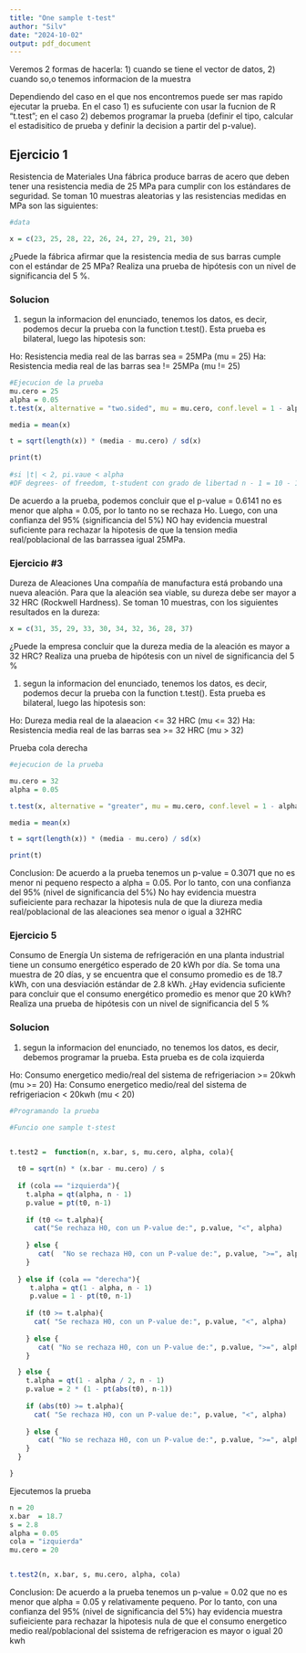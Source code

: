 ```yaml
---
title: "One sample t-test"
author: "Silv"
date: "2024-10-02"
output: pdf_document
---
```


Veremos 2 formas de hacerla: 1) cuando se tiene  el vector de datos, 2) cuando so,o tenemos informacion de la muestra

Dependiendo del caso en el que nos encontremos puede ser mas rapido ejecutar la prueba. En el caso 1) es sufuciente con usar la fucnion de R "t.test"; en el caso 2) debemos programar la prueba (definir el tipo, calcular el estadisitico de prueba y definir la decision a partir del p-value).



## Ejercicio 1
Resistencia de Materiales
Una fábrica produce barras de acero que deben tener una resistencia media de 25 MPa para cumplir con los estándares de seguridad. Se toman 10 muestras aleatorias y las resistencias medidas en MPa son las siguientes:

```r
#data

x = c(23, 25, 28, 22, 26, 24, 27, 29, 21, 30)
```

¿Puede la fábrica afirmar que la resistencia media de sus barras cumple con el estándar de 25
MPa? Realiza una prueba de hipótesis con un nivel de significancia del 5 %.


### Solucion

1) segun la informacion del enunciado, tenemos los datos, es decir, podemos decur la prueba con la function t.test(). Esta prueba es bilateral, luego las hipotesis son: 

Ho: Resistencia media real de las barras sea = 25MPa (mu = 25)
Ha: Resistencia media real de las barras sea != 25MPa (mu != 25)



```r
#Ejecucion de la prueba
mu.cero = 25
alpha = 0.05
t.test(x, alternative = "two.sided", mu = mu.cero, conf.level = 1 - alpha)

media = mean(x)

t = sqrt(length(x)) * (media - mu.cero) / sd(x)

print(t)
  
#si |t| < 2, pi.vaue < alpha
#DF degrees- of freedom, t-student con grado de libertad n - 1 = 10 - 1 = 9

```


De acuerdo a la prueba, podemos concluir que el p-value = 0.6141 no es menor que alpha = 0.05, por lo tanto no se rechaza Ho. Luego, con una confianza del 95% (significancia del 5%) NO hay evidencia muestral suficiente para rechazar la hipotesis de que la tension  media real/poblacional de las barrassea igual 25MPa.




### Ejercicio #3

Dureza de Aleaciones
Una compañía de manufactura está probando una nueva aleación. Para que la aleación sea
viable, su dureza debe ser mayor a 32 HRC (Rockwell Hardness). Se toman 10 muestras, con
los siguientes resultados en la dureza:

```r
x = c(31, 35, 29, 33, 30, 34, 32, 36, 28, 37)
```

¿Puede la empresa concluir que la dureza media de la aleación es mayor a 32 HRC? Realiza
una prueba de hipótesis con un nivel de significancia del 5 %

1) segun la informacion del enunciado, tenemos los datos, es decir, podemos decur la prueba con la function t.test(). Esta prueba es bilateral, luego las hipotesis son: 


Ho: Dureza media real de la alaeacion <= 32 HRC (mu <= 32)
Ha: Resistencia media real de las barras sea >= 32 HRC (mu > 32)

Prueba cola derecha

```r
#ejecucion de la prueba

mu.cero = 32
alpha = 0.05

t.test(x, alternative = "greater", mu = mu.cero, conf.level = 1 - alpha)

media = mean(x)

t = sqrt(length(x)) * (media - mu.cero) / sd(x)

print(t)

```


Conclusion: De acuerdo a la prueba tenemos un p-value = 0.3071 que no es menor ni pequeno respecto a alpha = 0.05. Por lo tanto, con una confianza del 95% (nivel de significancia del 5%)
No hay evidencia muestra sufieiciente para rechazar la hipotesis nula de que la diureza media real/poblacional de las aleaciones sea menor o igual a 32HRC



### Ejercicio 5
Consumo de Energía
Un sistema de refrigeración en una planta industrial tiene un consumo energético esperado de
20 kWh por día. Se toma una muestra de 20 días, y se encuentra que el consumo promedio es
de 18.7 kWh, con una desviación estándar de 2.8 kWh.
¿Hay evidencia suficiente para concluir que el consumo energético promedio es menor que 20
kWh? Realiza una prueba de hipótesis con un nivel de significancia del 5 %



### Solucion

1) segun la informacion del enunciado, no tenemos los datos, es decir, debemos programar la prueba. Esta prueba es de cola izquierda

Ho: Consumo energetico medio/real del sistema de refrigeriacion >= 20kwh (mu >= 20)
Ha: Consumo energetico medio/real del sistema de refrigeriacion < 20kwh (mu < 20)

```r
#Programando la prueba

#Funcio one sample t-stest


t.test2 =  function(n, x.bar, s, mu.cero, alpha, cola){
  
  t0 = sqrt(n) * (x.bar - mu.cero) / s
  
  if (cola == "izquierda"){
    t.alpha = qt(alpha, n - 1)
    p.value = pt(t0, n-1)
    
    if (t0 <= t.alpha){
      cat("Se rechaza H0, con un P-value de:", p.value, "<", alpha)
      
    } else {
       cat(  "No se rechaza H0, con un P-value de:", p.value, ">=", alpha)
    }
    
  } else if (cola == "derecha"){
     t.alpha = qt(1 - alpha, n - 1)
     p.value = 1 - pt(t0, n-1)
    
    if (t0 >= t.alpha){
      cat( "Se rechaza H0, con un P-value de:", p.value, "<", alpha)
      
    } else {
       cat( "No se rechaza H0, con un P-value de:", p.value, ">=", alpha)
    }

  } else {
    t.alpha = qt(1 - alpha / 2, n - 1)
    p.value = 2 * (1 - pt(abs(t0), n-1))
    
    if (abs(t0) >= t.alpha){
      cat( "Se rechaza H0, con un P-value de:", p.value, "<", alpha)
      
    } else {
       cat( "No se rechaza H0, con un P-value de:", p.value, ">=", alpha)
    }
  }

}


```


Ejecutemos la prueba


```r

n = 20
x.bar  = 18.7
s = 2.8
alpha = 0.05
cola = "izquierda"
mu.cero = 20


t.test2(n, x.bar, s, mu.cero, alpha, cola)

```



Conclusion: De acuerdo a la prueba tenemos un p-value = 0.02 que no es menor que alpha = 0.05 y relativamente pequeno. Por lo tanto, con una confianza del 95% (nivel de significancia del 5%)
hay evidencia muestra sufieiciente para rechazar la hipotesis nula de que el consumo energetico medio real/poblacional del ssistema de refrigeracion es mayor o igual 20 kwh

